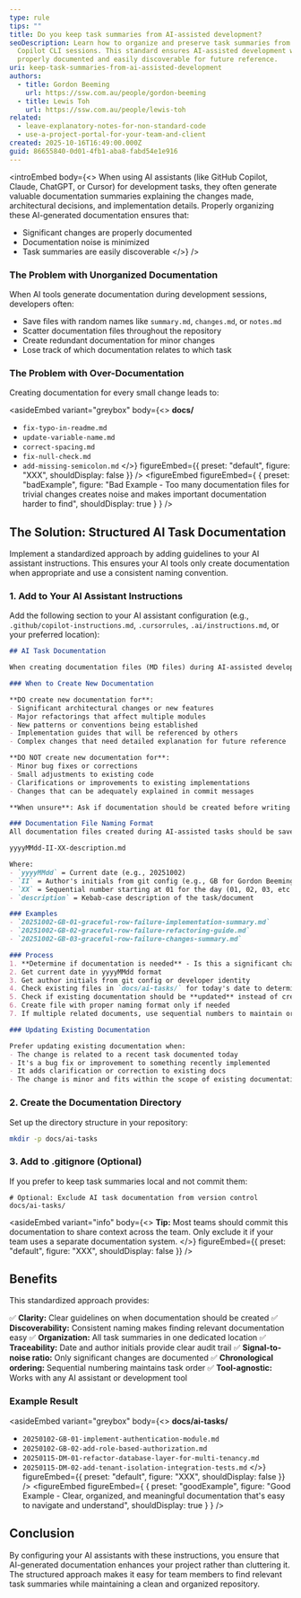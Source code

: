 ```yaml
---
type: rule
tips: ""
title: Do you keep task summaries from AI-assisted development?
seoDescription: Learn how to organize and preserve task summaries from GitHub
  Copilot CLI sessions. This standard ensures AI-assisted development work is
  properly documented and easily discoverable for future reference.
uri: keep-task-summaries-from-ai-assisted-development
authors:
  - title: Gordon Beeming
    url: https://ssw.com.au/people/gordon-beeming
  - title: Lewis Toh
    url: https://ssw.com.au/people/lewis-toh
related:
  - leave-explanatory-notes-for-non-standard-code
  - use-a-project-portal-for-your-team-and-client
created: 2025-10-16T16:49:00.000Z
guid: 86655840-0d01-4fb1-aba8-fabd54e1e916
---
```


<introEmbed
  body={<>
When using AI assistants (like GitHub Copilot, Claude, ChatGPT, or Cursor) for development tasks, they often generate valuable documentation summaries explaining the changes made, architectural decisions, and implementation details. Properly organizing these AI-generated documentation ensures that:
- Significant changes are properly documented
- Documentation noise is minimized
- Task summaries are easily discoverable
  </>}
/>
### The Problem with Unorganized Documentation

When AI tools generate documentation during development sessions, developers often:

- Save files with random names like `summary.md`, `changes.md`, or `notes.md`
- Scatter documentation files throughout the repository
- Create redundant documentation for minor changes
- Lose track of which documentation relates to which task

### The Problem with Over-Documentation

Creating documentation for every small change leads to:

<asideEmbed
  variant="greybox"
  body={<>
    **docs/**
- `fix-typo-in-readme.md`
- `update-variable-name.md`
- `correct-spacing.md`
- `fix-null-check.md`
- `add-missing-semicolon.md`
  </>}
  figureEmbed={{
    preset: "default",
    figure: "XXX",
    shouldDisplay: false
  }}
/>
<figureEmbed figureEmbed={ {
  preset: "badExample",
  figure: "Bad Example - Too many documentation files for trivial changes creates noise and makes important documentation harder to find",
  shouldDisplay: true
} } />


## The Solution: Structured AI Task Documentation

Implement a standardized approach by adding guidelines to your AI assistant instructions. This ensures your AI tools only create documentation when appropriate and use a consistent naming convention.

### 1. Add to Your AI Assistant Instructions

Add the following section to your AI assistant configuration (e.g., `.github/copilot-instructions.md`, `.cursorrules`, `.ai/instructions.md`, or your preferred location):
```markdown
## AI Task Documentation

When creating documentation files (MD files) during AI-assisted development, follow these guidelines to avoid unnecessary documentation noise:

### When to Create New Documentation

**DO create new documentation for**:
- Significant architectural changes or new features
- Major refactorings that affect multiple modules
- New patterns or conventions being established
- Implementation guides that will be referenced by others
- Complex changes that need detailed explanation for future reference

**DO NOT create new documentation for**:
- Minor bug fixes or corrections
- Small adjustments to existing code
- Clarifications or improvements to existing implementations
- Changes that can be adequately explained in commit messages

**When unsure**: Ask if documentation should be created before writing it. It's better to update existing documentation than create redundant files.

### Documentation File Naming Format
All documentation files created during AI-assisted tasks should be saved to `docs/ai-tasks/` with the following format:

yyyyMMdd-II-XX-description.md

Where:
- `yyyyMMdd` = Current date (e.g., 20251002)
- `II` = Author's initials from git config (e.g., GB for Gordon Beeming)
- `XX` = Sequential number starting at 01 for the day (01, 02, 03, etc.)
- `description` = Kebab-case description of the task/document

### Examples
- `20251002-GB-01-graceful-row-failure-implementation-summary.md`
- `20251002-GB-02-graceful-row-failure-refactoring-guide.md`
- `20251002-GB-03-graceful-row-failure-changes-summary.md`

### Process
1. **Determine if documentation is needed** - Is this a significant change?
2. Get current date in yyyyMMdd format
3. Get author initials from git config or developer identity
4. Check existing files in `docs/ai-tasks/` for today's date to determine next sequence number
5. Check if existing documentation should be **updated** instead of creating new
6. Create file with proper naming format only if needed
7. If multiple related documents, use sequential numbers to maintain order

### Updating Existing Documentation

Prefer updating existing documentation when:
- The change is related to a recent task documented today
- It's a bug fix or improvement to something recently implemented
- It adds clarification or correction to existing docs
- The change is minor and fits within the scope of existing documentation
```

### 2. Create the Documentation Directory

Set up the directory structure in your repository:
```bash
mkdir -p docs/ai-tasks
```

### 3. Add to .gitignore (Optional)

If you prefer to keep task summaries local and not commit them:
```gitignore
# Optional: Exclude AI task documentation from version control
docs/ai-tasks/
```

<asideEmbed
  variant="info"
  body={<>
    **Tip:** Most teams should commit this documentation to share context across the team. Only exclude it if your team uses a separate documentation system.
  </>}
  figureEmbed={{
    preset: "default",
    figure: "XXX",
    shouldDisplay: false
  }}
/>

## Benefits

This standardized approach provides:

✅ **Clarity:** Clear guidelines on when documentation should be created
✅ **Discoverability:** Consistent naming makes finding relevant documentation easy
✅ **Organization:** All task summaries in one dedicated location
✅ **Traceability:** Date and author initials provide clear audit trail
✅ **Signal-to-noise ratio:** Only significant changes are documented
✅ **Chronological ordering:** Sequential numbering maintains task order
✅ **Tool-agnostic:** Works with any AI assistant or development tool

### Example Result

<asideEmbed
  variant="greybox"
  body={<>
    **docs/ai-tasks/**
- `20250102-GB-01-implement-authentication-module.md`
- `20250102-GB-02-add-role-based-authorization.md`
- `20250115-DM-01-refactor-database-layer-for-multi-tenancy.md`
- `20250115-DM-02-add-tenant-isolation-integration-tests.md`
  </>}
  figureEmbed={{
    preset: "default",
    figure: "XXX",
    shouldDisplay: false
  }}
/>
<figureEmbed figureEmbed={ {
  preset: "goodExample",
  figure: "Good Example - Clear, organized, and meaningful documentation that's easy to navigate and understand",
  shouldDisplay: true
} } />


## Conclusion

By configuring your AI assistants with these instructions, you ensure that AI-generated documentation enhances your project rather than cluttering it. The structured approach makes it easy for team members to find relevant task summaries while maintaining a clean and organized repository.